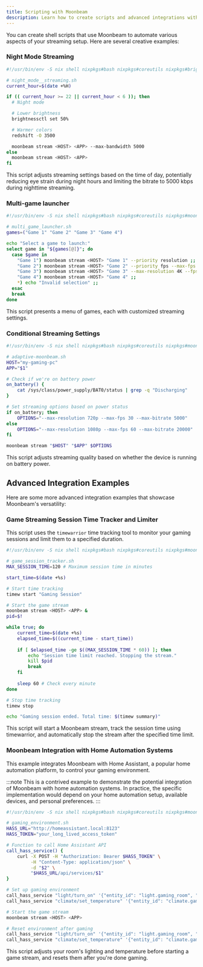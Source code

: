 ```yaml
---
title: Scripting with Moonbeam
description: Learn how to create scripts and advanced integrations with Moonbeam to customize your game streaming experience
---
```


You can create shell scripts that use Moonbeam to automate various aspects of your streaming setup. Here are several creative examples:

### Night Mode Streaming 

```bash
#!/usr/bin/env -S nix shell nixpkgs#bash nixpkgs#coreutils nixpkgs#brightnessctl nixpkgs#redshift nixpkgs#moonbeam -c bash

# night_mode__streaming.sh
current_hour=$(date +%H)

if (( current_hour >= 22 || current_hour < 6 )); then
  # Night mode

  # Lower brightness
  brightnessctl set 50%

  # Warmer colors
  redshift -O 3500

  moonbeam stream <HOST> <APP> --max-bandwidth 5000
else
  moonbeam stream <HOST> <APP>
fi
```

This script adjusts streaming settings based on the time of day, potentially reducing eye strain during night hours and limiting the bitrate to 5000 kbps during nighttime streaming.

### Multi-game launcher

```bash
#!/usr/bin/env -S nix shell nixpkgs#bash nixpkgs#coreutils nixpkgs#moonbeam -c bash

# multi_game_launcher.sh
games=("Game 1" "Game 2" "Game 3" "Game 4")

echo "Select a game to launch:"
select game in "${games[@]}"; do
  case $game in
    "Game 1") moonbeam stream <HOST> "Game 1" --priority resolution ;;
    "Game 2") moonbeam stream <HOST> "Game 2" --priority fps --max-fps 120 ;;
    "Game 3") moonbeam stream <HOST> "Game 3" --max-resolution 4K --fps 60 ;;
    "Game 4") moonbeam stream <HOST> "Game 4" ;;
    *) echo "Invalid selection" ;;
  esac
  break
done
```

This script presents a menu of games, each with customized streaming settings.

### Conditional Streaming Settings

```bash
#!/usr/bin/env -S nix shell nixpkgs#bash nixpkgs#coreutils nixpkgs#moonbeam -c bash

# adaptive-moonbeam.sh
HOST="my-gaming-pc"
APP="$1"

# Check if we're on battery power
on_battery() {
    cat /sys/class/power_supply/BAT0/status | grep -q "Discharging"
}

# Set streaming options based on power status
if on_battery; then
    OPTIONS="--max-resolution 720p --max-fps 30 --max-bitrate 5000"
else
    OPTIONS="--max-resolution 1080p --max-fps 60 --max-bitrate 20000"
fi

moonbeam stream "$HOST" "$APP" $OPTIONS
```

This script adjusts streaming quality based on whether the device is running on battery power.

## Advanced Integration Examples

Here are some more advanced integration examples that showcase Moonbeam's versatility:

### Game Streaming Session Time Tracker and Limiter

This script uses the `timewarrior` time tracking tool to monitor your gaming sessions and limit them to a specified duration.

```bash
#!/usr/bin/env -S nix shell nixpkgs#bash nixpkgs#coreutils nixpkgs#moonbeam nixpkgs#timewarrior -c bash

# game_session_tracker.sh
MAX_SESSION_TIME=120 # Maximum session time in minutes

start_time=$(date +%s)

# Start time tracking
timew start "Gaming Session"

# Start the game stream
moonbeam stream <HOST> <APP> &
pid=$!

while true; do
    current_time=$(date +%s)
    elapsed_time=$((current_time - start_time))
    
    if [ $elapsed_time -ge $((MAX_SESSION_TIME * 60)) ]; then
        echo "Session time limit reached. Stopping the stream."
        kill $pid
        break
    fi
    
    sleep 60 # Check every minute
done

# Stop time tracking
timew stop

echo "Gaming session ended. Total time: $(timew summary)"
```

This script will start a Moonbeam stream, track the session time using timewarrior, and automatically stop the stream after the specified time limit.

### Moonbeam Integration with Home Automation Systems

This example integrates Moonbeam with Home Assistant, a popular home automation platform, to control your gaming environment.

:::note
This is a contrived example to demonstrate the potential integration of Moonbeam with home automation systems. In practice, the specific implementation would depend on your home automation setup, available devices, and personal preferences.
:::

```bash
#!/usr/bin/env -S nix shell nixpkgs#bash nixpkgs#coreutils nixpkgs#moonbeam -c bash

# gaming_environment.sh
HASS_URL="http://homeassistant.local:8123"
HASS_TOKEN="your_long_lived_access_token"

# Function to call Home Assistant API
call_hass_service() {
    curl -X POST -H "Authorization: Bearer $HASS_TOKEN" \
         -H "Content-Type: application/json" \
         -d "$2" \
         "$HASS_URL/api/services/$1"
}

# Set up gaming environment
call_hass_service "light/turn_on" '{"entity_id": "light.gaming_room", "brightness": 128, "rgb_color": [255,0,0]}'
call_hass_service "climate/set_temperature" '{"entity_id": "climate.gaming_room", "temperature": 22}'

# Start the game stream
moonbeam stream <HOST> <APP>

# Reset environment after gaming
call_hass_service "light/turn_on" '{"entity_id": "light.gaming_room", "brightness": 255, "rgb_color": [255,255,255]}'
call_hass_service "climate/set_temperature" '{"entity_id": "climate.gaming_room", "temperature": 24}'
```

This script adjusts your room's lighting and temperature before starting a game stream, and resets them after you're done gaming.

